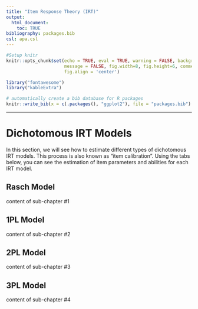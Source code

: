 ```yaml
---
title: "Item Response Theory (IRT)"
output:
  html_document:
    toc: TRUE
bibliography: packages.bib
csl: apa.csl
---
```



```r
#Setup knitr
knitr::opts_chunk$set(echo = TRUE, eval = TRUE, warning = FALSE, background = "gray85",
                      message = FALSE, fig.width=8, fig.height=6, comment = NA,
                      fig.align = 'center')

library("fontawesome")
library("kableExtra")

# automatically create a bib database for R packages
knitr::write_bib(x = c(.packages(), "ggplot2"), file = "packages.bib")
```

***

# Dichotomous IRT Models {.tabset .tabset-fade .tabset-pills}
In this section, we will see how to estimate different types of dichotomous IRT models. This process is also known as "item calibration". Using the tabs below, you can see the estimation of item parameters and abilities for each IRT model. 

## Rasch Model
content of sub-chapter #1

## 1PL Model
content of sub-chapter #2

## 2PL Model
content of sub-chapter #3

## 3PL Model
content of sub-chapter #4

